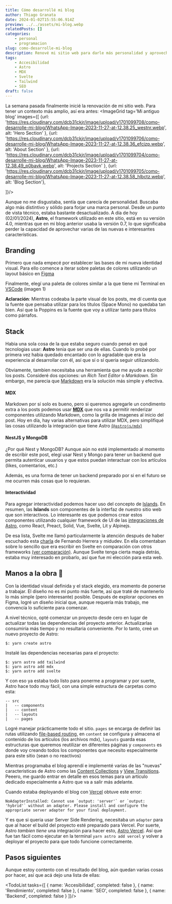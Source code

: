 ```yaml
---
title: Cómo desarrollé mi blog
author: Thiago Granata
date: 2024-01-02T15:55:06.914Z
preview: ../../assets/mi-blog.webp
relatedPosts: []
categories:
    - personal
    - programacion
slug: como-desarrolle-mi-blog
description: Renové mi sitio web para darle más personalidad y aprovechar nuevas tecnologías. Usé Astro 3.5 para potenciar la experiencia de desarrollo, integré MDX para contenido dinámico y exploré caracteristicas nuevas como Content Collections y View Transitions.
tags:
    - Accesibilidad
    - Astro
    - MDX
    - Svelte
    - Tailwind
    - SEO
draft: false
---
```


La semana pasada finalmente inicié la renovación de mi sitio web. Para tener un contexto más amplio, así era antes:
<ImageGrid tag='Mi antiguo blog' images={[
    {url: 'https://res.cloudinary.com/dcb31ckjr/image/upload/v1701099708/como-desarrolle-mi-blog/WhatsApp-Image-2023-11-27-at-12.38.25_westnr.webp', alt: 'Hero Section' },
    {url: 'https://res.cloudinary.com/dcb31ckjr/image/upload/v1701099706/como-desarrolle-mi-blog/WhatsApp-Image-2023-11-27-at-12.38.36_efcjzp.webp', alt: 'About Section' },
    {url: 'https://res.cloudinary.com/dcb31ckjr/image/upload/v1701099704/como-desarrolle-mi-blog/WhatsApp-Image-2023-11-27-at-12.38.49_p0bavk.webp', alt: 'Projects Section' },
    {url: 'https://res.cloudinary.com/dcb31ckjr/image/upload/v1701099705/como-desarrolle-mi-blog/WhatsApp-Image-2023-11-27-at-12.38.58_hlbctz.webp', alt: 'Blog Section'},

]}/>

Aunque no me disgustaba, sentía que carecía de personalidad. Buscaba algo más distintivo y sólido para forjar una marca personal. Desde un punto de vista técnico, estaba bastante desactualizado. A día de hoy (02/01/2024), __Astro__, el framework utilizado en este sitio, está en su versión 4.0, mientras que en mi blog anterior usaba la versión 0.7, lo que significaba perder la capacidad de aprovechar varias de las nuevas e interesantes características.

## Branding

Primero que nada empecé por establecer las bases de mi nueva identidad visual. Para ello comence a iterar sobre paletas de colores utilizando un layout básico en [Figma](https://www.figma.com/)

<Carrousel client:visible/>

Finalmente, elegí una paleta de colores similar a la que tiene mi Terminal en [VSCode](https://code.visualstudio.com/) (imagen 1)

__Aclaración__: Mientras codeaba la parte visual de los posts, me dí cuenta que la fuente que pensaba utilizar para los títulos (Space Mono) no quedaba tan bien. Así que la Poppins es la fuente que voy a utilizar tanto para títulos como párrafos.

## Stack

Habia una sola cosa de la que estaba seguro cuando pensé en qué tecnologias usar: **Astro** tenia que ser una de ellas. Cuando lo probé por primera vez habia quedado encantado con lo agradable que era la experiencia al desarrollar con él, así que sí o sí queria seguir utilizandolo. 

Obviamente, tambien necesitaba una herramienta que me ayude a escribir los posts. Consideré dos opciones: un _Rich Text Editor_ o _Markdown_. Sin embargo, me parecia que [Markdown](https://es.wikipedia.org/wiki/Markdown) era la solución más simple y efectiva.

#### MDX

Markdown por sí solo es bueno, pero si queremos agregarle un condimento extra a los posts podemos usar [__MDX__](https://mdxjs.com/) que nos va a permitir renderizar componentes utilizando Markdown, como la grilla de imagenes al inicio del post. Hoy en día, hay varias alternativas para utilizar MDX, pero simplifiqué las cosas utilizando la integración que tiene Astro [(`@astrojs/mdx`)](https://docs.astro.build/en/guides/integrations-guide/mdx/)

#### NestJS y MongoDB

¿Por qué Nest y MongoDB?
Aunque aún no esté implementado al momento de escribir este post, elegí usar Nest y Mongo para tener un backend que permita autenticar usuarios y que estos puedan
interactuar con los artículos (likes, comentarios, etc.)

Además, es una forma de tener un backend preparado por si en el futuro se me ocurren más cosas que lo requieran.

#### Interactividad

Para agregar interactividad podemos hacer uso del concepto de [Islands](https://docs.astro.build/en/concepts/islands/).
En resumen, las __Islands__ son componentes de la interfaz de nuestro sitio web que son interactivos.
Lo interesante es que podemos crear estos componentes utilizando cualquier framework de UI de las [integraciones de Astro](https://docs.astro.build/en/guides/integrations-guide/), como React, Preact, Solid, Vue, Svelte, Lit y Alpinejs.

De esa lista, Svelte me llamó particularmente la atención después de haber escuchado esta [charla](https://youtu.be/3NGpNQBtuqc?t=445) de Fernando Herrera y midudev. En ella comentaban sobre lo sencillo que era escribir en Svelte en comparación con otros frameworks [(ver comparación)](https://component-party.dev/). Aunque Svelte tenga cierta magia detrás, estaba muy interesado en probarlo, así que fue mi elección para esta web.

## Manos a la obra 🔨

Con la identidad visual definida y el stack elegido, era momento de ponerse a trabajar. El diseño no es mi punto más fuerte, así que traté de mantenerlo lo más simple (pero interesante) posible.
Después de explorar opciones en Figma, logré un diseño inicial que, aunque requería más trabajo, me convencía lo suficiente para comenzar.

A nivel técnico, opté comenzar un proyecto desde cero en lugar de actualizar todas las dependencias del proyecto anterior. Actualizarlas consumiria más tiempo y no resultaria conveniente.
Por lo tanto, creé un nuevo proyecto de Astro:

```
$: yarn create astro
```

Instalé las dependencias necesarias para el proyecto:

```
$: yarn astro add tailwind
$: yarn astro add mdx
$: yarn astro add svelte
```

Y con eso ya estaba todo listo para ponerme a programar y por suerte, Astro hace todo muy fácil, con una simple estructura de carpetas como esta:

```
-- src
|   -- components
|   -- content
|   -- layouts
|   -- pages

```

Logré manejar prácticamente todo el sitio.
`pages` se encarga de definir las rutas utilizando [file-based routing](https://docs.astro.build/en/core-concepts/routing/#_top), en `content` se configura y almacena el contenido de los artículos (los archivos mdx), `layouts` guarda esas estructuras que queremos reutilizar en diferentes páginas y `components`
es donde voy creando todos los componentes que necesito especialmente para este sitio (sean o no reactivos)

Mientras programaba el blog aprendí e implementé varias de las "nuevas" caracteristicas de Astro como las [Content Collections](https://docs.astro.build/en/guides/content-collections/) y [View Transitions](https://docs.astro.build/en/guides/view-transitions/).
Peeero, me guardo entrar en detalle en esos temas para un articulo dedicado especialmente a Astro que va a salir más adelante.

Cuando estaba deployando el blog con [Vercel](https://vercel.com/) obtuve este error:

```
NoAdapterInstalled: Cannot use `output: 'server'` or `output: 'hybrid'` without an adapter. Please install and configure the appropriate server adapter for your final deployment.
```

Y es que si queria usar Server Side Rendering, necesitaba un `adapter` para que al hacer el build del proyecto esté preparado para Vercel. Por suerte, Astro _tambien tiene_ una integración para hacer esto, [Astro Vercel](https://docs.astro.build/en/guides/integrations-guide/vercel/#_top).
Así que fue tan fácil como ejecutar en la terminal `yarn astro add vercel` y volver a deployar el proyecto para que todo funcione correctamente.



## Pasos siguientes

Aunque estoy contento con el resultado del blog, aún quedan varias cosas por hacer, así que acá dejo una lista de ellas:

<TodoList tasks={[ { name: 'Accesibilidad', completed: false }, { name: 'Rendimiento', completed: false }, { name: 'SEO', completed: false }, { name: 'Backend', completed: false } ]}/>